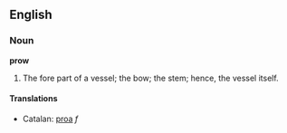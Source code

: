 ==English==

===Noun===

'''prow'''

#The fore part of a vessel; the bow; the stem; hence, the vessel itself.

====Translations====
*Catalan: [[proa]] ''f''